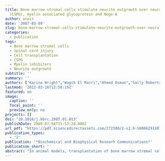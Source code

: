 ```yaml
---
title: Bone marrow stromal cells stimulate neurite outgrowth over neural proteoglycans
  (CSPG), myelin associated glycoprotein and Nogo-A
author: anais
date: '2007-03-09'
slug: bone-marrow-stromal-cells-stimulate-neurite-outgrowth-over-neural-proteoglycans-cspg-myelin-associated-glycoprotein-and-nogo-a
categories:
  - publication
tags:
  - Bone marrow stromal cells
  - Spinal cord injury
  - Cell transplantation
  - CSPG
  - Myelin inhibitors
  - Neurite outgrowth
subtitle: ''
summary: ''
authors: ["Karina Wright","Wagih El Masri","Aheed Osman","Sally Roberts","Giselle Chamberlain","Brian A.Ashton","William E.B.Johnson"]
lastmod: '2022-03-16T12:58:19Z'
featured: no
image:
  caption: ''
  focal_point: ''
  preview_only: no
projects: []
doi: "10.1016/j.bbrc.2007.01.013"
publishDate: 2009-07-04T15:53:28.000Z
url_pdf: "https://pdf.sciencedirectassets.com/272308/1-s2.0-S0006291X07X12671/1-s2.0-S0006291X07000484/main.pdf?X-Amz-Security-Token=IQoJb3JpZ2luX2VjEJz%2F%2F%2F%2F%2F%2F%2F%2F%2F%2FwEaCXVzLWVhc3QtMSJHMEUCID2ryhilHk7fAVM2IWklfsnq0znAjq4BMdw1%2FBehW7g4AiEAnZ3iCEMQXrGtD3gWUtUjFEzD4zyXxMKaYfqe9gu0K3Aq%2BgMIFRAEGgwwNTkwMDM1NDY4NjUiDLOXrsilFxVIwJ%2Bx%2BCrXA7cV7aIz9%2FSJUO1dA2RyYbZNHCVS5lK93juWDnJjKbwUxIrGOeoXfHD8ZwdfRFnGpOTJ83aOo04HzoOMI4JHzFuvQ%2BbWm3sZKYfHjQRnT7wEAXY3A8kD%2BZeq0xUic0yB6A5rZN0Bo%2BcP9mrCd%2FviofnBTcTEamReWevtlnj88R8l6g0JqDy%2BM%2BVaDOxKtX8dvqjqbxLCy8cgzAqqWT1YdTi96fjlMKlczJO4TrOTxRgUIsIVBak0Ov5XMpqpxOnbtaQ5b6W8ou4EACKyzmVeM19PRLFjNHAIIXUiV8OqLcdzUCdEcKzBvugpdeb2e7YNYYeYa6JHxvlu8ujdesPRb5X2Y7aJV2yVPu1rjBTsTiMGfwceTy17YmehGQzRp2NACpL4qUys3%2Fv1%2FGQTBTk7u5EWz3AtUHMmDtpMDg9B0oz6XmP4EJjfbOzimligMZxYPLnYvmXtSBhBltFmO9qpI%2FxkEVFohbJDe0Za8a30tfNthdozBnN0KxbgkAfVeABkQS%2Bv2nZSJfr%2B0AYV5hdsTAlNmBTDZgzH%2FzhJe69IpZPd7bLpgLwIGavFHDYKg8FDFCBiUZGgpH960JeFLcKyRM1uZPfr1scN64ivopOK5zfwabe3KXButDCI5KyRBjqlAQ2kykB0OYaMspLTw%2BjIWb22y36s5pmZ2g3DgoZsYAqH2%2BQYuUsmKVLKqd0o8Z5jbudsWS5ncE1D8t7Zg690l4F6Jkg7NYDtffoq1aqLL6K36WMF4h0bzHHgMb6rAYNdk8yTXf%2BGtkS%2BR3PQ22w0pvsk3veoQ65poJIkwvl5PXrGD4b3p8lZivQ2dHwAVFIidauV7dPuWC1MnLW1bclZYHHruBni6A%3D%3D&X-Amz-Algorithm=AWS4-HMAC-SHA256&X-Amz-Date=20220311T123151Z&X-Amz-SignedHeaders=host&X-Amz-Expires=300&X-Amz-Credential=ASIAQ3PHCVTY5WQPI4PS%2F20220311%2Fus-east-1%2Fs3%2Faws4_request&X-Amz-Signature=1062f43b57afe75d409943f9dfb19819261c5f293ecb465b120ab2c2766caad7&hash=7121a908eab33107dcc6258cf0e4a5536c91a1c1590843ce0927ff681f431192&host=68042c943591013ac2b2430a89b270f6af2c76d8dfd086a07176afe7c76c2c61&pii=S0006291X07000484&tid=spdf-1d6b87fa-7c02-4e26-bd1c-102f8a9513b8&sid=8109529c5ec070407f798a141f4050d9daa1gxrqb&type=client&ua=4c000e545507540d&rr=6ea44f3c8bf672b5"
publication_types:
  - '2'
publication: '*Biochemical and Biophysical Researh Communications*'
publication_short: ''
abstract: "In animal models, transplantation of bone marrow stromal cells (MSC) into the spinal cord following injury enhances axonal regeneration and promotes functional recovery. How these improvements come about is currently unclear. We have examined the interaction of MSC with neurons, using an established in vitro model of nerve growth, in the presence of substrate-bound extracellular molecules that are thought to inhibit axonal regeneration, i.e., neural proteoglycans (CSPG), myelin associated glycoprotein (MAG) and Nogo-A. Each of these molecules repelled neurite outgrowth from dorsal root ganglia (DRG) in a concentration-dependent manner. However, these nerve-inhibitory effects were much reduced in MSC/DRG co-cultures. Video microscopy demonstrated that MSC acted as “cellular bridges” and also “towed” neurites over the nerve-inhibitory substrates. Whereas conditioned medium from MSC cultures stimulated DRG neurite outgrowth over type I collagen, it did not promote outgrowth over CSPG, MAG or Nogo-A. These findings suggest that MSC transplantation may promote axonal regeneration both by stimulating nerve growth via secreted factors and also by reducing the nerve-inhibitory effects of the extracellular molecules present."
---
```

